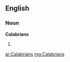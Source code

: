 ==English==

===Noun===
'''Calabrians'''

# {{plural of|[[Calabrian]]}}

[[ar:Calabrians]]
[[mg:Calabrians]]